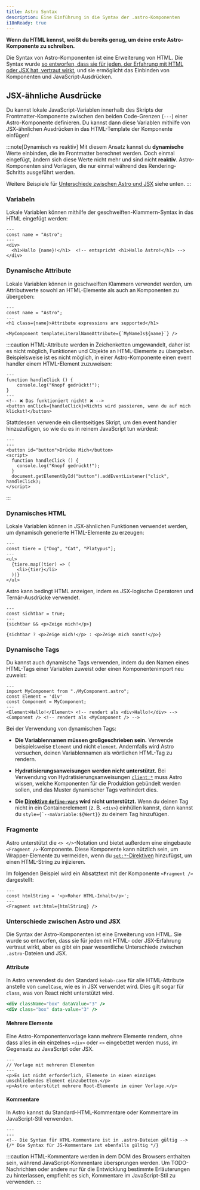 ```yaml
---
title: Astro Syntax
description: Eine Einführung in die Syntax der .astro-Komponenten 
i18nReady: true
---
```


**Wenn du HTML kennst, weißt du bereits genug, um deine erste Astro-Komponente zu schreiben.**

Die Syntax von Astro-Komponenten ist eine Erweiterung von HTML. Die Syntax wurde [so entworfen, dass sie für jeden, der Erfahrung mit HTML oder JSX hat, vertraut wirkt](#unterschiede-zwischen-astro-und-jsx), und sie ermöglicht das Einbinden von Komponenten und JavaScript-Ausdrücken.

## JSX-ähnliche Ausdrücke

Du kannst lokale JavaScript-Variablen innerhalb des Skripts der Frontmatter-Komponente zwischen den beiden Code-Grenzen (`---`) einer Astro-Komponente definieren. Du kannst dann diese Variablen mithilfe von JSX-ähnlichen Ausdrücken in das HTML-Template der Komponente einfügen!

:::note[Dynamisch vs reaktiv]
Mit diesem Ansatz kannst du **dynamische** Werte einbinden, die im Frontmatter berechnet werden. Doch einmal eingefügt, ändern sich diese Werte nicht mehr und sind nicht **reaktiv**. Astro-Komponenten sind Vorlagen, die nur einmal während des Rendering-Schritts ausgeführt werden.

Weitere Beispiele für [Unterschiede zwischen Astro und JSX](#unterschiede-zwischen-astro-und-jsx) siehe unten.
:::

### Variabeln

Lokale Variablen können mithilfe der geschweiften-Klammern-Syntax in das HTML eingefügt werden:

```astro title="src/components/Variables.astro" "{name}"
---
const name = "Astro";
---
<div>
  <h1>Hallo {name}!</h1>  <!-- entspricht <h1>Hallo Astro!</h1> -->
</div>
```

### Dynamische Attribute 

Lokale Variablen können in geschweiften Klammern verwendet werden, um Attributwerte sowohl an HTML-Elemente als auch an Komponenten zu übergeben:

```astro title="src/components/DynamicAttributes.astro" "{name}" "${name}"
---
const name = "Astro";
---
<h1 class={name}>Attribute expressions are supported</h1>

<MyComponent templateLiteralNameAttribute={`MyNameIs${name}`} />
```

:::caution
HTML-Attribute werden in Zeichenketten umgewandelt, daher ist es nicht möglich, Funktionen und Objekte an HTML-Elemente zu übergeben.
Beispielsweise ist es nicht möglich, in einer Astro-Komponente einen event handler einem HTML-Element zuzuweisen:

```astro title="tu-das-nicht.astro"
---
function handleClick () {
    console.log("Knopf gedrückt!");
}
---
<!-- ❌ Das funktioniert nicht! ❌ -->
<button onClick={handleClick}>Nichts wird passieren, wenn du auf mich klickst!</button>
```

Stattdessen verwende ein clientseitiges Skript, um den event handler hinzuzufügen, so wie du es in reinem JavaScript tun würdest:

```astro title="tu-stattdessen-das.astro"
---
---
<button id="button">Drücke Mich</button>
<script>
  function handleClick () {
    console.log("Knopf gedrückt!");
  }
  document.getElementById("button").addEventListener("click", handleClick);
</script>
```
:::

### Dynamisches HTML

Lokale Variablen können in JSX-ähnlichen Funktionen verwendet werden, um dynamisch generierte HTML-Elemente zu erzeugen:

```astro title="src/components/DynamicHtml.astro" "{item}"
---
const tiere = ["Dog", "Cat", "Platypus"];
---
<ul>
  {tiere.map((tier) => (
    <li>{tier}</li>
  ))}
</ul>
```

Astro kann bedingt HTML anzeigen, indem es JSX-logische Operatoren und Ternär-Ausdrücke verwendet.

```astro title="src/components/ConditionalHtml.astro" "visible"
---
const sichtbar = true;
---
{sichtbar && <p>Zeige mich!</p>}

{sichtbar ? <p>Zeige mich!</p> : <p>Zeige mich sonst!</p>}
```

### Dynamische Tags

Du kannst auch dynamische Tags verwenden, indem du den Namen eines HTML-Tags einer Variablen zuweist oder einen Komponentenimport neu zuweist:

```astro title="src/components/DynamicTags.astro" /Element|(?<!My)Component/
---
import MyComponent from "./MyComponent.astro";
const Element = 'div'
const Component = MyComponent;
---
<Element>Hallo!</Element> <!-- rendert als <div>Hallo!</div> -->
<Component /> <!-- rendert als <MyComponent /> -->
```

Bei der Verwendung von dynamischen Tags:

- **Die Variablennamen müssen großgeschrieben sein.** Verwende beispielsweise `Element` und nicht `element`. Andernfalls wird Astro versuchen, deinen Variablennamen als wörtlichen HTML-Tag zu rendern.

- **Hydratisierungsanweisungen werden nicht unterstützt.** Bei Verwendung von Hydratisierungsanweisungen [`client:*`](/de/guides/framework-components/#interaktive-komponenten-hydratisieren) muss Astro wissen, welche Komponenten für die Produktion gebündelt werden sollen, und das Muster dynamischer Tags verhindert dies.

- **Die [Direktive `define:vars`](/de/reference/directives-reference/#definevars) wird nicht unterstützt.** Wenn du deinen Tag nicht in ein Containerelement (z. B. `<div>`) einhüllen kannst, dann kannst du ``style={`--maVariable:${Wert}}`` zu deinem Tag hinzufügen.

### Fragmente

Astro unterstützt die `<> </>`-Notation und bietet außerdem eine eingebaute `<Fragment />`-Komponente. Diese Komponente kann nützlich sein, um Wrapper-Elemente zu vermeiden, wenn du [`set:*`-Direktiven](/de/reference/directives-reference/#sethtml) hinzufügst, um einen HTML-String zu injizieren.

Im folgenden Beispiel wird ein Absatztext mit der Komponente `<Fragment />` dargestellt:

```astro title="src/components/SetHtml.astro" "Fragment"
---
const htmlString = '<p>Roher HTML-Inhalt</p>';
---
<Fragment set:html={htmlString} />
```

### Unterschiede zwischen Astro und JSX

Die Syntax der Astro-Komponenten ist eine Erweiterung von HTML. Sie wurde so entworfen, dass sie für jeden mit HTML- oder JSX-Erfahrung vertraut wirkt, aber es gibt ein paar wesentliche Unterschiede zwischen `.astro`-Dateien und JSX.

#### Attribute

In Astro verwendest du den Standard `kebab-case` für alle HTML-Attribute anstelle von `camelCase`, wie es in JSX verwendet wird. Dies gilt sogar für `class`, was von React nicht unterstützt wird.

```jsx del={1} ins={2} title="example.astro"
<div className="box" dataValue="3" />
<div class="box" data-value="3" />
```

#### Mehrere Elemente

Eine Astro-Komponentenvorlage kann mehrere Elemente rendern, ohne dass alles in ein einzelnes `<div>` oder `<>` eingebettet werden muss, im Gegensatz zu JavaScript oder JSX.

```astro title="src/components/RootElements.astro"
---
// Vorlage mit mehreren Elementen 
---
<p>Es ist nicht erforderlich, Elemente in einen einziges umschließendes Element einzubetten.</p>
<p>Astro unterstützt mehrere Root-Elemente in einer Vorlage.</p>
```

#### Kommentare

In Astro kannst du Standard-HTML-Kommentare oder Kommentare im JavaScript-Stil verwenden.

```astro title="example.astro"
---
---
<!-- Die Syntax für HTML-Kommentare ist in .astro-Dateien gültig -->
{/* Die Syntax für JS-Kommentare ist ebenfalls gültig */}
```

:::caution
HTML-Kommentare werden in dem DOM des Browsers enthalten sein, während JavaScript-Kommentare übersprungen werden. Um TODO-Nachrichten oder andere nur für die Entwicklung bestimmte Erläuterungen zu hinterlassen, empfiehlt es sich, Kommentare im JavaScript-Stil zu verwenden.
:::
